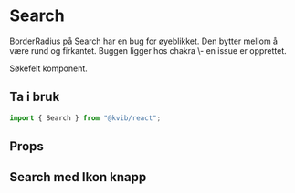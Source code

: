 
<Meta of={SearchStories} />

# Search

<Alert status="info">
    <AlertIcon />
    BorderRadius på Search har en bug for øyeblikket. Den bytter mellom å være rund og firkantet. Buggen ligger hos chakra
    \- en issue er opprettet.
</Alert>

Søkefelt komponent.

## Ta i bruk

```jsx
import { Search } from "@kvib/react";
```

## Props

<Canvas of={SearchStories.Search} />
<Controls of={SearchStories.Search} />

## Search med Ikon knapp
<Canvas of={SearchStories.SearchIconLeft} />
<Canvas of={SearchStories.SearchIconRight} />